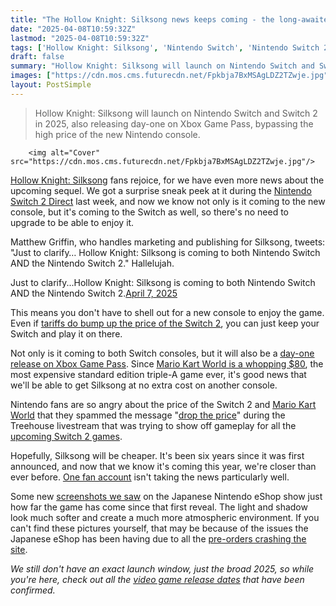 ```yaml
---
title: "The Hollow Knight: Silksong news keeps coming - the long-awaited Metroidvania is coming to the Switch 2 alongside the OG console"
date: "2025-04-08T10:59:32Z"
lastmod: "2025-04-08T10:59:32Z"
tags: ['Hollow Knight: Silksong', 'Nintendo Switch', 'Nintendo Switch 2', 'Metroidvania', 'Xbox Game Pass', 'Action']
draft: false
summary: "Hollow Knight: Silksong will launch on Nintendo Switch and Switch 2 in 2025, also releasing day-one on Xbox Game Pass, bypassing the high price of the new Nintendo console."
images: ["https://cdn.mos.cms.futurecdn.net/Fpkbja7BxMSAgLDZ2TZwje.jpg"]
layout: PostSimple
---
```

> Hollow Knight: Silksong will launch on Nintendo Switch and Switch 2 in 2025, also releasing day-one on Xbox Game Pass, bypassing the high price of the new Nintendo console.


        <img alt="Cover" src="https://cdn.mos.cms.futurecdn.net/Fpkbja7BxMSAgLDZ2TZwje.jpg"/>
        
[<u>Hollow Knight: Silksong</u>](https://www.gamesradar.com/hollow-knight-silksong-guide/) fans rejoice, for we have even more news about the upcoming sequel. We got a surprise sneak peek at it during the [<u>Nintendo Switch 2 Direct</u>](https://www.gamesradar.com/news/live/nintendo-switch-2-direct-news-live-april-2-announcements/) last week, and now we know not only is it coming to the new console, but it's coming to the Switch as well, so there's no need to upgrade to be able to enjoy it.

Matthew Griffin, who handles marketing and publishing for Silksong, tweets: "Just to clarify… Hollow Knight: Silksong is coming to both Nintendo Switch AND the Nintendo Switch 2." Hallelujah.

Just to clarify...Hollow Knight: Silksong is coming to both Nintendo Switch AND the Nintendo Switch 2.[April 7, 2025](https://twitter.com/cantworkitout/status/1909395467945099502)

This means you don't have to shell out for a new console to enjoy the game. Even if [<u>tariffs do bump up the price of the Switch 2</u>](https://www.gamesradar.com/platforms/nintendo-switch-2/analysts-attribute-nintendos-eye-watering-switch-2-pricing-spread-to-tariffs-market-chaos-rising-costs-and-more-nintendo-is-charging-this-price-because-they-feel-they-can-and-that-people-will-pay/), you can just keep your Switch and play it on there.

Not only is it coming to both Switch consoles, but it will also be a [<u>day-one release on Xbox Game Pass</u>](https://www.gamesradar.com/games/action/as-hollow-knight-silksong-makes-a-blink-and-youll-miss-it-reemergence-for-nintendo-switch-2-xbox-reminds-everyone-the-metroidvania-is-still-day-one-on-game-pass/). Since [<u>Mario Kart World is a whopping $80</u>](https://www.gamesradar.com/games/racing/mario-kart-world-will-cost-usd80-but-not-every-nintendo-switch-2-game-will-be-quite-so-expensive/), the most expensive standard edition triple-A game ever, it's good news that we'll be able to get Silksong at no extra cost on another console.

Nintendo fans are so angry about the price of the Switch 2 and [<u>Mario Kart World</u>](https://www.gamesradar.com/games/mario-kart-world-guide/) that they spammed the message "[<u>drop the price</u>](https://www.gamesradar.com/games/super-mario/drop-the-price-nintendos-treehouse-stream-overshadowed-by-players-noisily-protesting-the-switch-2s-hefty-cost/)" during the Treehouse livestream that was trying to show off gameplay for all the [<u>upcoming Switch 2 games</u>](https://www.gamesradar.com/upcoming-switch-2-games/).

Hopefully, Silksong will be cheaper. It's been six years since it was first announced, and now that we know it's coming this year, we're closer than ever before. [<u>One fan account</u>](https://www.gamesradar.com/games/action-rpg/hollow-knight-silksongs-biggest-fan-account-is-spiralling-with-all-the-news-were-getting-theres-a-part-of-me-thats-not-ready-for-the-end/) isn't taking the news particularly well.

Some new [<u>screenshots we saw</u>](https://www.gamesradar.com/games/action/new-hollow-knight-silksong-screenshots-show-just-how-much-team-cherrys-metroidvania-has-changed-in-6-years-making-the-remaining-wait-even-worse/) on the Japanese Nintendo eShop show just how far the game has come since that first reveal. The light and shadow look much softer and create a much more atmospheric environment. If you can't find these pictures yourself, that may be because of the issues the Japanese eShop has been having due to all the [<u>pre-orders crashing the site</u>](https://www.gamesradar.com/platforms/nintendo-switch-2/nintendo-apologizes-for-any-inconvenience-caused-by-switch-2-pre-orders-in-japan-causing-the-eshop-to-malfunction-for-5-days-in-a-row/).

*We still don't have an exact launch window, just the broad 2025, so while you're here, check out all the *[<u><em>video game release dates</em></u>](https://www.gamesradar.com/video-game-release-dates/)* that have been confirmed.*
        